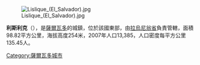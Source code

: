 [[Image:Lislique_(El_Salvador).jpg|thumb]]

{{Coord|13|48|N|87|53|W|display=title}}

'''利斯利克'''（{{lang-es|Lislique}}），是[[薩爾瓦多|薩爾瓦多]]的城鎮，位於該國東部，由[[拉烏尼翁省_(薩爾瓦多)|拉烏尼翁省]]負責管轄，面積98.82平方公里，海拔高度254米，2007年人口13,385，人口密度每平方公里135.45人。

{{ElSalvador-geo-stub}}
[[Category:薩爾瓦多城市|Category:薩爾瓦多城市]]